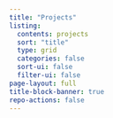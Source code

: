 ```yaml
---
title: "Projects"
listing:
  contents: projects
  sort: "title"
  type: grid
  categories: false
  sort-ui: false
  filter-ui: false
page-layout: full
title-block-banner: true
repo-actions: false
---
```

